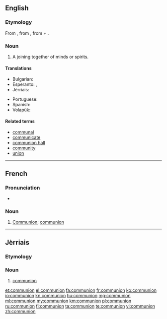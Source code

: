{{also|Communion}}
==English==

===Etymology===
From {{etyl|fro|en}} {{term|comunion|lang=fro}}, from {{etyl|la|en}} {{term/t|la|commūniō||communion}}, from {{term|cum|lang=la||with}} + {{term/t|la|mūnus||gift}}.

===Noun===
{{en-noun}}

# A joining together of minds or spirits.

====Translations====
{{trans-top|a joining together of minds or spirits}}
* Bulgarian: {{t+|bg|единение|n|sc=Cyrl}}
* Esperanto: {{t-|eo|komuneco}}, {{t-|eo|komunio}}
* Jèrriais: {{tø|roa-jer|communion|f}}
{{trans-mid}}
* Portuguese: {{t+|pt|comunhão|f}}
* Spanish: {{t+|es|comunión|f}}
* Volapük: {{t+|vo|komuin}}
{{trans-bottom}}

====Related terms====
* [[communal]]
* [[communicate]]
* [[communion hall]]
* [[community]]
* [[union]]

----

==French==

===Pronunciation===
* {{audio|Fr-communion.ogg|Audio}}

===Noun===
{{fr-noun|f}}
{{attention|fr|needs expansion}}

# [[Communion#English|Communion]]; [[communion#English|communion]]

----

==Jèrriais==

===Etymology===
{{rfe|lang=roa-jer}}

===Noun===
{{roa-jer-noun|f}}

# [[#English|communion]]

[[et:communion]]
[[el:communion]]
[[fa:communion]]
[[fr:communion]]
[[ko:communion]]
[[io:communion]]
[[kn:communion]]
[[hu:communion]]
[[mg:communion]]
[[ml:communion]]
[[my:communion]]
[[km:communion]]
[[pl:communion]]
[[ru:communion]]
[[fi:communion]]
[[ta:communion]]
[[te:communion]]
[[vi:communion]]
[[zh:communion]]